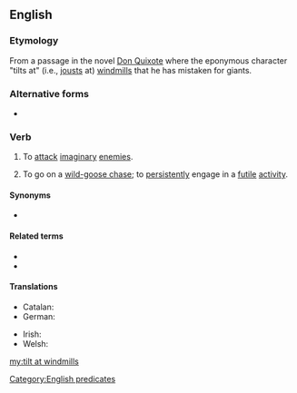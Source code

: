 ==English==
{{wikipedia|tilting at windmills}}

===Etymology===
From a passage in the novel [[w:Don Quixote|Don Quixote]] where the eponymous character "tilts at" (i.e., [[joust]]s at) [[windmill]]s that he has mistaken for giants.

===Alternative forms===
* {{l|en|fight windmills}}

===Verb===
{{head|en|verb|head=[[tilt]] [[at]] [[windmills]]}}

# {{lb|en|intransitive}} To [[attack]] [[imaginary]] [[enemies]].
# {{lb|en|intransitive|idiomatic}} To go on a [[wild-goose chase]]; to [[persistently]] engage in a [[futile]] [[activity]].

====Synonyms====
* {{sense|go on a wild-goose chase}} {{l|en|chase a rainbow}}

====Related terms====
* {{l|en|throw one's cap over the windmill}}
* {{l|en|mistake windmills for giants}}

====Translations====
{{trans-top}}
* Catalan: {{t|ca|lluïtar contra molins de vent}}
* German: {{t|de|	gegen Windmühlen kämpfen}}
{{trans-mid}}
* Irish: {{t|ga|dul i ngleic le samhailtí}}
* Welsh: {{t|cy|ymladd â melinau gwynt}}
{{trans-bottom}}

[[Category:English predicates]]

[[my:tilt at windmills]]